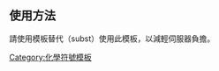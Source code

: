 {{lang|en|[[氫|H]][[氮|N]][[氧|O]]<sub>3</sub>}}<noinclude>
==使用方法==
請使用模板替代（subst）使用此模板，以減輕伺服器負擔。

[[Category:化學符號模板]]
</noinclude>
